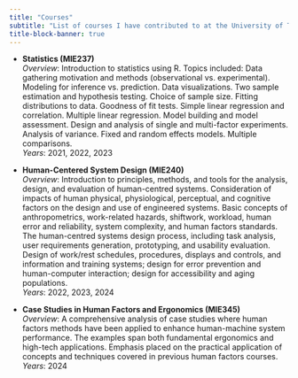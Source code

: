 ```yaml
---
title: "Courses"
subtitle: "List of courses I have contributed to at the University of Toronto."
title-block-banner: true
---
```


-   **Statistics (MIE237)**\
    *Overview*: Introduction to statistics using R. Topics included: Data gathering motivation and methods (observational vs. experimental). Modeling for inference vs. prediction. Data visualizations. Two sample estimation and hypothesis testing. Choice of sample size. Fitting distributions to data. Goodness of fit tests. Simple linear regression and correlation. Multiple linear regression. Model building and model assessment. Design and analysis of single and multi-factor experiments. Analysis of variance. Fixed and random effects models. Multiple comparisons.\
    *Years*: 2021, 2022, 2023

-   **Human-Centered System Design (MIE240)**\
    *Overview*: Introduction to principles, methods, and tools for the analysis, design, and evaluation of human-centred systems. Consideration of impacts of human physical, physiological, perceptual, and cognitive factors on the design and use of engineered systems. Basic concepts of anthropometrics, work-related hazards, shiftwork, workload, human error and reliability, system complexity, and human factors standards. The human-centred systems design process, including task analysis, user requirements generation, prototyping, and usability evaluation. Design of work/rest schedules, procedures, displays and controls, and information and training systems; design for error prevention and human-computer interaction; design for accessibility and aging populations.\
    *Years*: 2022, 2023, 2024

```{=html}
<!-- -->
```
-   **Case Studies in Human Factors and Ergonomics (MIE345)**\
    *Overview*: A comprehensive analysis of case studies where human factors methods have been applied to enhance human-machine system performance. The examples span both fundamental ergonomics and high-tech applications. Emphasis placed on the practical application of concepts and techniques covered in previous human factors courses.\
    *Years*: 2024
